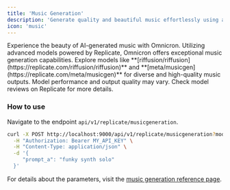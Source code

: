 ```yaml
---
title: 'Music Generation'
description: 'Generate quality and beautiful music effortlessly using advanced AI models.'
icon: 'music'
---
```

<Card title="Music Generation" icon="music">
  Experience the beauty of AI-generated music with Omnicron. Utilizing advanced models powered by Replicate, Omnicron offers exceptional music generation capabilities. Explore models like **[riffusion/riffusion](https://replicate.com/riffusion/riffusion)** and **[meta/musicgen](https://replicate.com/meta/musicgen)** for diverse and high-quality music outputs.
  <Note>Model performance and output quality may vary. Check model reviews on Replicate for more details.</Note>
</Card>

### How to use
Navigate to the endpoint `api/v1/replicate/musicgeneration`.
```sh curl
curl -X POST http://localhost:9000/api/v1/replicate/musicgeneration?model=riffusion/riffusion \
  -H "Authorization: Bearer MY_API_KEY" \
  -H "Content-Type: application/json" \
  -d '{
     "prompt_a": "funky synth solo"
  }'
```
<Info>For details about the parameters, visit the [music generation reference page](/api-reference/endpoint/musicgeneration).</Info>